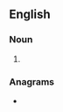 ==English==

===Noun===
{{head|en|noun plural form}}

# {{plural of|OAP|lang=en}}

===Anagrams===
* {{anagrams|en|OSAP|Paso|SOAP|SOPA|poas|sapo-|soap}}